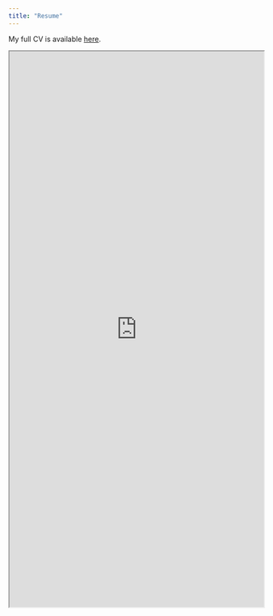 ```yaml
---
title: "Resume"
---
```


My full CV is available [here](https://goodekat.github.io/cv/goode_cv.pdf).

<iframe width="100%" height="1100px" src="https://goodekat.github.io/cv/resume.html" title="W3Schools Free Online Web Tutorials"> </iframe>
